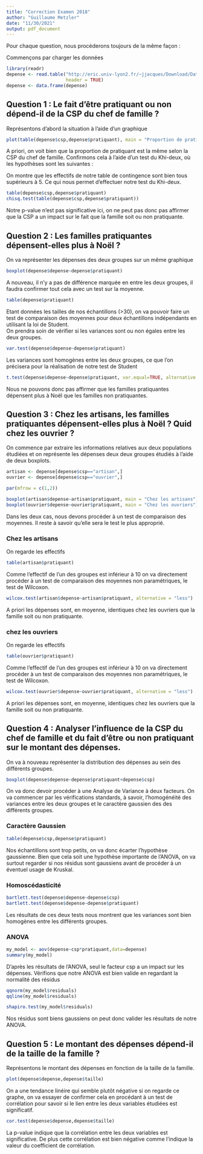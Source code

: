 ```yaml
---
title: "Correction Examen 2018"
author: "Guillaume Metzler"
date: "11/30/2021"
output: pdf_document
---
```


Pour chaque question, nous procéderons toujours de la même façon :\

\begin{itemize}
\item[•] on illustrera graphiquement le problème
\item[•] on précisera le cadre du test statistiques ainsi que les hypothèses nulle et alternative
\item[•] on effectuera le test statistique
\item[•] on conclut en répondant à la question posée
\end{itemize}

Commençons par charger les données 

```r
library(readr)
depense <- read.table("http://eric.univ-lyon2.fr/~jjacques/Download/DataSet/depense.txt", 
                      header = TRUE)
depense <- data.frame(depense)
```


## Question 1 : Le fait d'être pratiquant ou non dépend-il de la CSP du chef de famille ?

Représentons d'abord la situation à l'aide d'un graphique\

```r
plot(table(depense$csp,depense$pratiquant), main = "Proportion de pratiquant en fonction du CSP")
```
A priori, on voit bien que la proportion de pratiquant est la même selon la CSP du chef de famille. Confirmons cela à l'aide d'un test du Khi-deux, où les hypothèses sont les suivantes : \

\begin{itemize}
\item[•] $H_0 :$ Les deux caractères étudiés sont indépendants.
\item[•] $H_1 :$ La CSM du chef de famille a un impact sur le fait d'être ou non pratiquant
\end{itemize}

On montre que les effectifs de notre table de contingence sont bien tous supérieurs à $5$. Ce qui nous permet d'effectuer notre test du Khi-deux.

```r
table(depense$csp,depense$pratiquant)
chisq.test(table(depense$csp,depense$pratiquant))
```

Notre p-value n'est pas significative ici, on ne peut pas donc pas affirmer que la CSP a un impact sur le fait que la famille soit ou non pratiquante.


## Question 2 : Les familles pratiquantes dépensent-elles plus à Noël ?

On va représenter les dépenses des deux groupes sur un même graphique

```r
boxplot(depense$depense~depense$pratiquant)
```
A nouveau, il n'y a pas de différence marquée en entre les deux groupes, il faudra confirmer tout cela avec un test sur la moyenne.

\begin{itemize}
\item[•] $H_0 :$ Les dépenses sont identiques que la famille soit ou non pratiquante
\item[•] $H_1 :$ Les dépenses sont plus importantes chez les familles pratiquantes.
\end{itemize}

```r
table(depense$pratiquant)
```

Etant données les tailles de nos échantillons (>30), on va pouvoir faire un test de comparaison des moyennes pour deux échantillons indépendants en utilisant la loi de Student.\
On prendra soin de vérifier si les variances sont ou non égales entre les deux groupes.

```r
var.test(depense$depense~depense$pratiquant)
```

Les variances sont homogènes entre les deux groupes, ce que l'on précisera pour la réalisation de notre test de Student

```r
t.test(depense$depense~depense$pratiquant, var.equal=TRUE, alternative = "less")
```

Nous ne pouvons donc pas affirmer que les familles pratiquantes dépensent plus à Noël que les familles non pratiquantes. 

## Question 3 : Chez les artisans, les familles pratiquantes dépensent-elles plus à Noël ? Quid chez les ouvrier ?

On commence par extraire les informations relatives aux deux populations étudiées et on représente les dépenses deux deux groupes étudiés à l'aide de deux boxplots.

```r
artisan <- depense[depense$csp=="artisan",]
ouvrier <- depense[depense$csp=="ouvrier",]

par(mfrow = c(1,2))

boxplot(artisan$depense~artisan$pratiquant, main = "Chez les artisans")
boxplot(ouvrier$depense~ouvrier$pratiquant, main = "Chez les ouvriers")
```



\begin{itemize}
\item[•] $H_0 :$ Chez les artisans (resp. chez les ouvriers), les dépenses sont identiques que la famille soit ou non pratiquante
\item[•] $H_1 :$ Chez les artisans (resp. chez les ouvriers), les dépenses sont plus importantes chez les familles pratiquantes.
\end{itemize}

Dans les deux cas, nous devons procéder à un test de comparaison des moyennes. Il reste à savoir qu'elle sera le test le plus approprié.

### Chez les artisans

On regarde les effectifs 

```r
table(artisan$pratiquant)
```

Comme l'effectif de l'un des groupes est inférieur à $10$ on va directement procéder à un test de comparaison des moyennes non paramétriques, le test de Wilcoxon.

```r
wilcox.test(artisan$depense~artisan$pratiquant, alternative = "less")
```

A priori les dépenses sont, en moyenne, identiques chez les ouvriers que la famille soit ou non pratiquante.

### chez les ouvriers

On regarde les effectifs 

```r
table(ouvrier$pratiquant)
```

Comme l'effectif de l'un des groupes est inférieur à $10$ on va directement procéder à un test de comparaison des moyennes non paramétriques, le test de Wilcoxon.

```r
wilcox.test(ouvrier$depense~ouvrier$pratiquant, alternative = "less")
```

A priori les dépenses sont, en moyenne, identiques chez les ouvriers que la famille soit ou non pratiquante.

## Question 4 : Analyser l'influence de la CSP du chef de famille et du fait d'être ou non pratiquant sur le montant des dépenses.

On va à nouveau représenter la distribution des dépenses au sein des différents groupes.

```r
boxplot(depense$depense~depense$pratiquant+depense$csp)
```


\begin{itemize}
\item[•] $H_0 :$ Les dépenses sont indépendantes des facteurs étudiés.
\item[•] $H_1 :$ Les facteurs étudiés ont un impact sur le montant des dépenses. 
\end{itemize}

On va donc devoir procéder à une Analyse de Variance à deux facteurs. On va commencer par les vérifications standards, à savoir, l'homogénéité des variances entre les deux groupes et le caractère gaussien des des différents groupes. 

### Caractère Gaussien

```r
table(depense$csp,depense$pratiquant)
```

Nos échantillons sont trop petits, on va donc écarter l'hypothèse gaussienne. 
Bien que cela soit une hypothèse importante de l'ANOVA, on va surtout regarder si nos résidus sont gaussiens avant de procéder à un éventuel usage de Kruskal.

### Homoscédasticité

```r
bartlett.test(depense$depense~depense$csp)
bartlett.test(depense$depense~depense$pratiquant)
```

Les résultats de ces deux tests nous montrent que les variances sont bien homogènes entre les différents groupes. 

### ANOVA

```r
my_model <- aov(depense~csp*pratiquant,data=depense)
summary(my_model)
```

D'après les résultats de l'ANOVA, seul le facteur csp a un impact sur les dépenses.
Vérifions que notre ANOVA est bien valide en regardant la normalité des résidus

```r
qqnorm(my_model$residuals)
qqline(my_model$residuals)

shapiro.test(my_model$residuals)
```

Nos résidus sont biens gaussiens on peut donc valider les résultats de notre ANOVA.

## Question 5 : Le montant des dépenses dépend-il de la taille de la famille ?

Représentons le montant des dépenses en fonction de la taille de la famille. 

```r
plot(depense$depense,depense$taille)
```

On a une tendance linéire qui semble plutôt négative si on regarde ce graphe, on va essayer de confirmer cela en procédant à un test de corrélation pour savoir si le lien entre les deux variables étudiées est significatif. 

\begin{itemize}
\item[•] $H_0 :$ Le montant des dépenses dépend de la taille de la famille
\item[•] $H_1 :$ Le montant des dépenses ne dépend pas de la taille de la famlle
\end{itemize}

```r
cor.test(depense$depense,depense$taille)
```

La p-value indique que la corrélation entre les deux variables est significative. 
De plus cette corrélation est bien négative comme l'indique la valeur du coefficient de corrélation.
